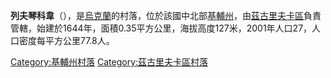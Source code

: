 {{coord|50|24|29|N|31|42|10|E|scale:30000|display=title}}

'''列夫琴科韋'''（{{lang-uk|Левченкове}}），是[[烏克蘭|烏克蘭]]的村落，位於該國中北部[[基輔州|基輔州]]，由[[茲古里夫卡區|茲古里夫卡區]]負責管轄，始建於1644年，面積0.35平方公里，海拔高度127米，2001年人口27，人口密度每平方公里77.8人。

{{DEFAULTSORT:Левченкове}}
[[Category:基輔州村落|Category:基輔州村落]]
[[Category:茲古里夫卡區村落|Category:茲古里夫卡區村落]]


{{Kiev-geo-stub}}